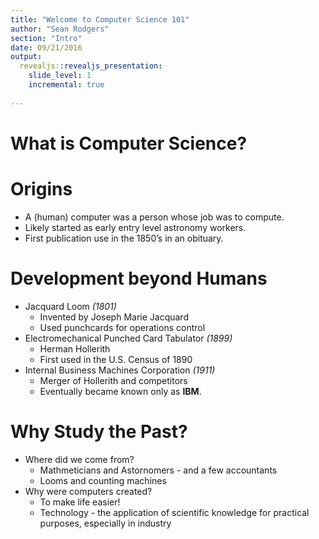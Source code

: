 ```yaml
---
title: "Welcome to Computer Science 101"
author: "Sean Rodgers"
section: "Intro"
date: 09/21/2016
output:
  revealjs::revealjs_presentation:
    slide_level: 1
    incremental: true
    
---
```


# What is Computer Science?

# Origins

- A (human) computer was a person whose job was to compute.
- Likely started as early entry level astronomy workers.
- First publication use in the 1850's in an obituary.

# Development beyond Humans

- Jacquard Loom *(1801)*
    - Invented by Joseph Marie Jacquard 
    - Used punchcards for operations control
- Electromechanical Punched Card Tabulator *(1899)*
    - Herman Hollerith
    - First used in the U.S. Census of 1890
- Internal Business Machines Corporation *(1911)*
    - Merger of Hollerith and competitors
    - Eventually became known only as **IBM**.

# Why Study the Past?

- Where did we come from?
    - Mathmeticians and Astornomers - and a few accountants
    - Looms and counting machines
- Why were computers created?
    - To make life easier!
    - Technology - the application of scientific knowledge for practical purposes, especially in industry